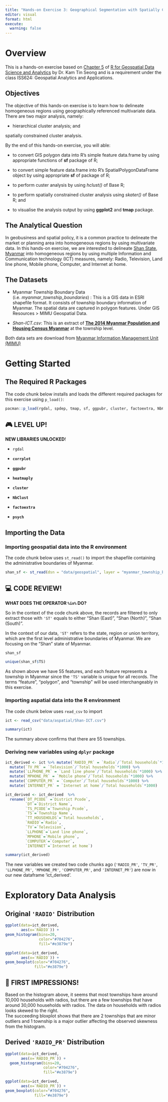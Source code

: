 ```yaml
---
title: "Hands-on Exercise 3: Geographical Segmentation with Spatially Constrained Clustering Techniques"
editor: visual
format: html
execute:
  warning: false
---
```


# Overview

This is a hands-on exercise based on [Chapter 5](https://r4gdsa.netlify.app/chap05.html "R4GDSA: Geographical Segmentation with Spatially Constrained Clustering Techniques") of [R for Geospatial Data Science and Analytics](https://r4gdsa.netlify.app/) by Dr. Kam Tin Seong and is a requirement under the class ISS624: Geospatial Analytics and Applications.

## Objectives

The objective of this hands-on exercise is to learn how to delineate homogeneous regions using geographically referenced multivariate data. There are two major analysis, namely:

-   hierarchical cluster analysis; and

spatially constrained cluster analysis.

By the end of this hands-on exercise, you will able:

-   to convert GIS polygon data into R's simple feature data.frame by using appropriate functions of **sf** package of R;

-   to convert simple feature data.frame into R's SpatialPolygonDataFrame object by using appropriate **sf** of package of R;

-   to perform custer analysis by using *hclust()* of Base R;

-   to perform spatially constrained cluster analysis using *skater()* of Base R; and

-   to visualise the analysis output by using **ggplot2** and **tmap** package.

## The Analytical Question

In geobusiness and spatial policy, it is a common practice to delineate the market or planning area into homogeneous regions by using multivariate data. In this hands-on exercise, we are interested to delineate [Shan State](https://en.wikipedia.org/wiki/Shan_State), [Myanmar](https://en.wikipedia.org/wiki/Myanmar) into homogeneous regions by using multiple Information and Communication technology (ICT) measures, namely: Radio, Television, Land line phone, Mobile phone, Computer, and Internet at home.

## The Datasets

-   Myanmar Township Boundary Data (i.e. *myanmar_township_boundaries*) : This is a GIS data in ESRI shapefile format. It consists of township boundary information of Myanmar. The spatial data are captured in polygon features. Under GIS Resources \> MIMU Geospatial Data.

-   *Shan-ICT.csv*: This is an extract of [**The 2014 Myanmar Population and Housing Census Myanmar**](https://myanmar.unfpa.org/en/publications/2014-population-and-housing-census-myanmar-data-sheet) at the township level.

Both data sets are download from [Myanmar Information Management Unit (MIMU)](http://themimu.info/)

# Getting Started

## The Required R Packages

The code chunk below installs and loads the different required packages for this exercise using `p_load()`:

```r
pacman::p_load(rgdal, spdep, tmap, sf, ggpubr, cluster, factoextra, NbClust, heatmaply, corrplot, psych, tidyverse)
```

::: {.callout-tip icon="false"}
## 🎮 LEVEL UP!

**NEW LIBRARIES UNLOCKED**!

-   `rgdal`

-   **`corrplot`**

-   **`ggpubr`**

-   **`heatmaply`**

-   **`cluster`**

-   **`NbClust`**

-   **`factoextra`**

-   **`psych`**
:::

## Importing the Data

### Importing geospatial data into the R environment

The code chunk below uses `st_read()` to import the shapefile containing the administrative boundaries of Myanmar.

```r
shan_sf <- st_read(dsn = "data/geospatial", layer = "myanmar_township_boundaries") %>% filter(ST %in% c("Shan (East)", "Shan (North)", "Shan (South)"))
```

::: callout-note
## 💻 CODE REVIEW!

**WHAT DOES THE OPERATOR `%in%` DO?**

So in the context of the code chunk above, the records are filtered to only extract those with `'ST'` equals to either "Shan (East)", "Shan (North)", "Shan (South)".

In the context of our data, `'ST'` refers to the state, region or union territory, which are the first level administrative boundaries of Myanmar. We are focusing on the "Shan" state of Myanmar.
:::

```r
shan_sf
```

```r
unique(shan_sf$TS)
```

As shown above we have 55 features, and each feature represents a township in Myanmar since the `'TS'` variable is unique for all records. The terms "feature", "polygon", and "township" will be used interchangeably in this exercise.

### Importing aspatial data into the R environment

The code chunk below uses `read_csv` to import

```r
ict <- read_csv("data/aspatial/Shan-ICT.csv")
```

```r
summary(ict)
```

The summary above confirms that there are 55 townships.

### Deriving new variables using **`dplyr`** package

```r
ict_derived <- ict %>% mutate(`RADIO_PR` = `Radio`/`Total households`*1000) %>% 
  mutate(`TV_PR` = `Television`/`Total households`*1000) %>% 
  mutate(`LLPHONE_PR` = `Land line phone`/`Total households`*1000) %>% 
  mutate(`MPHONE_PR` = `Mobile phone`/`Total households`*1000) %>%
  mutate(`COMPUTER_PR` = `Computer`/`Total households`*1000) %>% 
  mutate(`INTERNET_PR` = `Internet at home`/`Total households`*1000)
```

```r
ict_derived <- ict_derived  %>%  
  rename(`DT_PCODE` =`District Pcode`,
         `DT`=`District Name`,
         `TS_PCODE`=`Township Pcode`, 
         `TS`=`Township Name`,
         `TT_HOUSEHOLDS`=`Total households`, 
         `RADIO`=`Radio`, 
         `TV`=`Television`, 
         `LLPHONE`=`Land line phone`, 
         `MPHONE`=`Mobile phone`,
         `COMPUTER`=`Computer`, 
         `INTERNET`=`Internet at home`) 
```

```r
summary(ict_derived)
```

The new variables we created two code chunks ago (`'RADIO_PR'`, `'TV_PR'`, `'LLPHONE_PR'`, `'MPHONE_PR'`, `'COMPUTER_PR'`, and `'INTERNET_PR'`) are now in our new dataframe 'ict_derived'.

# Exploratory Data Analysis

## Original `'RADIO'` Distribution

```r
ggplot(data=ict_derived, 
       aes(x=`RADIO`)) + 
geom_histogram(bins=20, 
               color="#704276", 
               fill="#e3879e")
```

```r
ggplot(data=ict_derived, 
       aes(x=`RADIO`)) + 
geom_boxplot(color="#704276", 
             fill="#e3879e")
```

::: {.callout-important icon="false"}
## 🌸 FIRST IMPRESSIONS!

Based on the histogram above, it seems that most townships have around 10,000 households with radios, but there are a few townships that have around 30,000 households with radios. The data on households with radios looks skewed to the right.\
The succeeding bloxplot shows that there are 2 townships that are minor outliers and 1 township is a major outlier affecting the observed skewness from the histogram.
:::

## Derived `'RADIO_PR'` Distribution

```r
ggplot(data=ict_derived, 
       aes(x=`RADIO_PR`)) +
  geom_histogram(bins=20, 
                 color="#704276", 
                 fill="#e3879e")
```

```r
ggplot(data=ict_derived, 
       aes(x=`RADIO_PR`)) + 
geom_boxplot(color="#704276", 
             fill="#e3879e")
```
